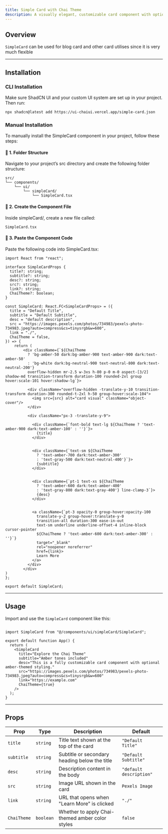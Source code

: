 ```yaml
---
title: Simple Card with Chai Theme
description: A visually elegant, customizable card component with optional Chai theme support.
---
```



## Overview

`SimpleCard` can be used for blog card and other card utilises since it is very much flexible

<ComponentPreview code={SimpleCardCode}>
  <ShowSimpleCard />
</ComponentPreview>

---

## Installation

### CLI Installation

Make sure ShadCN UI and your custom UI system are set up in your project. Then run:

```bash
npx shadcn@latest add https://ui-chaiui.vercel.app/simple-card.json
```

### Manual Installation

To manually install the SimpleCard component in your project, follow these steps:

#### 📁 1. Folder Structure

Navigate to your project’s src directory and create the following folder structure:
```
src/
└── components/
    └── ui/
        └── simpleCard/
            └── SimpleCard.tsx
```

#### 🧩 2. Create the Component File

Inside simpleCard/, create a new file called:
```
SimpleCard.tsx
```

#### 🧾 3. Paste the Component Code

Paste the following code into SimpleCard.tsx:
```tsx
import React from "react";

interface SimpleCardProps {
  title?: string;
  subtitle?: string;
  desc?: string;
  src?: string;
  link?: string;
  ChaiTheme?: boolean;
}

const SimpleCard: React.FC<SimpleCardProps> = ({
  title = "Default Title",
  subtitle = "Default Subtitle",
  desc = "default description",
  src = "https://images.pexels.com/photos/734983/pexels-photo-734983.jpeg?auto=compress&cs=tinysrgb&w=600",
  link = "./",
  ChaiTheme = false,
}) => {
    return (
        <div className={`${ChaiTheme 
          ? 'bg-amber-50 dark:bg-amber-900 text-amber-900 dark:text-amber-50' 
          : 'bg-white dark:bg-neutral-900 text-neutral-800 dark:text-neutral-200'}
          overflow-hidden mr-2.5 w-3xs h-80 p-0 m-0 aspect-[3/2] shadow-md transition-transform duration-100 rounded-2xl group hover:scale-101 hover:shadow-lg`}>
          
          <div className="overflow-hidden -translate-y-10 transition-transform duration-300 rounded-t-2xl h-50 group-hover:scale-104">
            <img src={src} alt="card visual" className="object-cover"/>
          </div>
          
          <div className="px-3 -translate-y-9">
  
            <div className={`font-bold text-lg ${ChaiTheme ? 'text-amber-900 dark:text-amber-100' : ''}`}>
              {title}
            </div>
            
     
            <div className={`text-sm ${ChaiTheme 
              ? 'text-amber-700 dark:text-amber-300' 
              : 'text-gray-500 dark:text-neutral-400'}`}>
              {subtitle}
            </div> 
            

            <div className={`pt-1 text-xs ${ChaiTheme 
              ? 'text-amber-600 dark:text-amber-400' 
              : 'text-gray-800 dark:text-gray-400'} line-clamp-3`}>
              {desc}
            </div>
            
    
            <a className={`pt-3 opacity-0 group-hover:opacity-100   
              translate-y-2 group-hover:translate-y-0
              transition-all duration-300 ease-in-out 
              text-sm underline underline-offset-4 inline-block cursor-pointer
              ${ChaiTheme ? 'text-amber-600 dark:text-amber-300' : ''}`}
              target="_blank" 
              rel="noopener noreferrer"
              href={link}>
              Learn More
            </a>
          </div>
        </div>
)
};

export default SimpleCard;

```
---

## Usage
Import and use the `SimpleCard` component like this:

```tsx

import SimpleCard from "@/components/ui/simpleCard/SimpleCard";

export default function App() {
  return (
    <SimpleCard
      title="Explore the Chai Theme"
      subtitle="Amber tones included"
      desc="This is a fully customizable card component with optional amber-themed styling."
      src="https://images.pexels.com/photos/734983/pexels-photo-734983.jpeg?auto=compress&cs=tinysrgb&w=600"
      link="https://example.com"
      ChaiTheme={true}
    />
  );
}

```
---
## Props

| **Prop**     | **Type**    | **Description**                                      | **Default**                                                  |
|--------------|-------------|------------------------------------------------------|--------------------------------------------------------------|
| `title`      | `string`    | Title text shown at the top of the card              | `"Default Title"`                                            |
| `subtitle`   | `string`    | Subtitle or secondary heading below the title        | `"Default Subtitle"`                                         |
| `desc`       | `string`    | Description content in the body                      | `"default description"`                                      |
| `src`        | `string`    | Image URL shown in the card                          | `Pexels Image` |
| `link`       | `string`    | URL that opens when "Learn More" is clicked          | `"./"`                                                       |
| `ChaiTheme`  | `boolean`   | Whether to apply Chai-themed amber color styles      | `false`                                                      |
